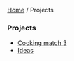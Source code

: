 [[../index|Home]] / Projects

=== Projects ===
* [[../projects/match3/match3_index|Cooking match 3]]
* [[./ideas|Ideas]]




